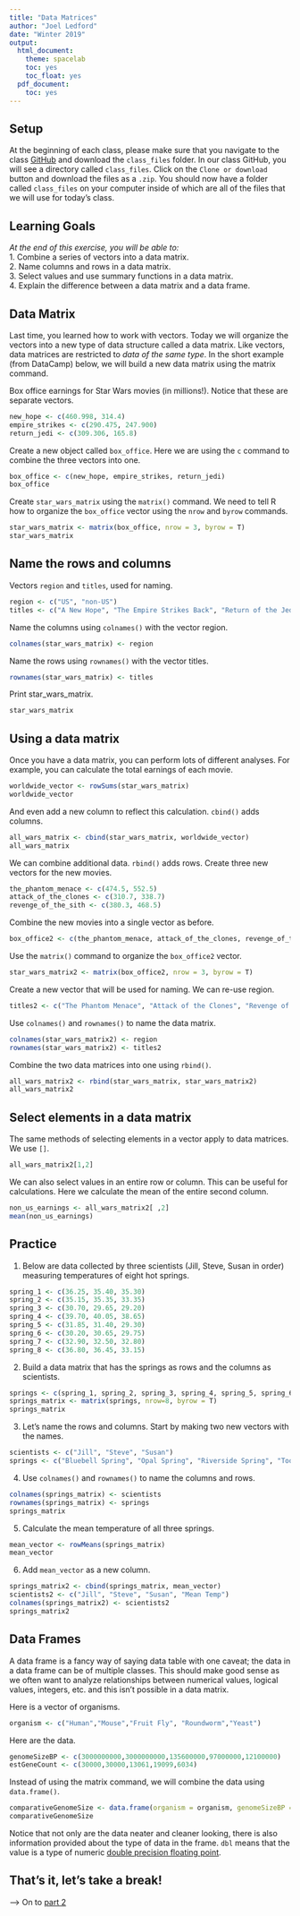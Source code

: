 ```yaml
---
title: "Data Matrices"
author: "Joel Ledford"
date: "Winter 2019"
output:
  html_document:
    theme: spacelab
    toc: yes
    toc_float: yes
  pdf_document:
    toc: yes
---
```


## Setup
At the beginning of each class, please make sure that you navigate to the class [GitHub](https://github.com/FRS417-DataScienceBiologists) and download the `class_files` folder. In our class GitHub, you will see a directory called `class_files`. Click on the `Clone or download` button and download the files as a `.zip`. You should now have a folder called `class_files` on your computer inside of which are all of the files that we will use for today's class.  

## Learning Goals
*At the end of this exercise, you will be able to:*    
1. Combine a series of vectors into a data matrix.  
2. Name columns and rows in a data matrix.  
3. Select values and use summary functions in a data matrix.  
4. Explain the difference between a data matrix and a data frame.  

## Data Matrix
Last time, you learned how to work with vectors. Today we will organize the vectors into a new type of data structure called a data matrix. Like vectors, data matrices are restricted to *data of the same type*. In the short example (from DataCamp) below, we will build a new data matrix using the matrix command.  

Box office earnings for Star Wars movies (in millions!). Notice that these are separate vectors.
```r
new_hope <- c(460.998, 314.4)
empire_strikes <- c(290.475, 247.900)
return_jedi <- c(309.306, 165.8)
```

Create a new object called `box_office`. Here we are using the `c` command to combine the three vectors into one.
```r
box_office <- c(new_hope, empire_strikes, return_jedi)
box_office
```

Create `star_wars_matrix` using the `matrix()` command. We need to tell R how to organize the `box_office` vector using the `nrow` and `byrow` commands.
```r
star_wars_matrix <- matrix(box_office, nrow = 3, byrow = T)
star_wars_matrix
```

## Name the rows and columns
Vectors `region` and `titles`, used for naming.
```r
region <- c("US", "non-US")
titles <- c("A New Hope", "The Empire Strikes Back", "Return of the Jedi")
```

Name the columns using `colnames()` with the vector region.
```r
colnames(star_wars_matrix) <- region
```

Name the rows using `rownames()` with the vector titles.
```r
rownames(star_wars_matrix) <- titles
```

Print star_wars_matrix.
```r
star_wars_matrix
```

## Using a data matrix
Once you have a data matrix, you can perform lots of different analyses. For example, you can calculate the total earnings of each movie.
```r
worldwide_vector <- rowSums(star_wars_matrix)
worldwide_vector
```

And even add a new column to reflect this calculation. `cbind()` adds columns.
```r
all_wars_matrix <- cbind(star_wars_matrix, worldwide_vector)
all_wars_matrix
```
We can combine additional data. `rbind()` adds rows. Create three new vectors for the new movies.
```r
the_phantom_menace <- c(474.5, 552.5)
attack_of_the_clones <- c(310.7, 338.7)
revenge_of_the_sith <- c(380.3, 468.5)
```

Combine the new movies into a single vector as before.
```r
box_office2 <- c(the_phantom_menace, attack_of_the_clones, revenge_of_the_sith)
```

Use the `matrix()` command to organize the `box_office2` vector.
```r
star_wars_matrix2 <- matrix(box_office2, nrow = 3, byrow = T)
```

Create a new vector that will be used for naming. We can re-use region.
```r
titles2 <- c("The Phantom Menace", "Attack of the Clones", "Revenge of the Sith")
```

Use `colnames()` and `rownames()` to name the data matrix.
```r
colnames(star_wars_matrix2) <- region
rownames(star_wars_matrix2) <- titles2
```

Combine the two data matrices into one using `rbind()`.
```r
all_wars_matrix2 <- rbind(star_wars_matrix, star_wars_matrix2)
all_wars_matrix2
```

## Select elements in a data matrix
The same methods of selecting elements in a vector apply to data matrices. We use `[]`.
```r
all_wars_matrix2[1,2]
```

We can also select values in an entire row or column. This can be useful for calculations. Here we calculate the mean of the entire second column. 
```r
non_us_earnings <- all_wars_matrix2[ ,2]
mean(non_us_earnings)
```

## Practice
1. Below are data collected by three scientists (Jill, Steve, Susan in order) measuring temperatures of eight hot springs.
```r
spring_1 <- c(36.25, 35.40, 35.30)
spring_2 <- c(35.15, 35.35, 33.35)
spring_3 <- c(30.70, 29.65, 29.20)
spring_4 <- c(39.70, 40.05, 38.65)
spring_5 <- c(31.85, 31.40, 29.30)
spring_6 <- c(30.20, 30.65, 29.75)
spring_7 <- c(32.90, 32.50, 32.80)
spring_8 <- c(36.80, 36.45, 33.15)
```

2. Build a data matrix that has the springs as rows and the columns as scientists.
```r
springs <- c(spring_1, spring_2, spring_3, spring_4, spring_5, spring_6, spring_7, spring_8)
springs_matrix <- matrix(springs, nrow=8, byrow = T)
springs_matrix
```

3. Let's name the rows and columns. Start by making two new vectors with the names.
```r
scientists <- c("Jill", "Steve", "Susan")
springs <- c("Bluebell Spring", "Opal Spring", "Riverside Spring", "Too Hot Spring", "Mystery Spring", "Emerald Spring", "Black Spring", "Pearl Spring")
```

4. Use `colnames()` and `rownames()` to name the columns and rows.
```r
colnames(springs_matrix) <- scientists
rownames(springs_matrix) <- springs
springs_matrix
```

5. Calculate the mean temperature of all three springs.
```r
mean_vector <- rowMeans(springs_matrix)
mean_vector
```

6. Add `mean_vector` as a new column.
```r
springs_matrix2 <- cbind(springs_matrix, mean_vector)
scientists2 <- c("Jill", "Steve", "Susan", "Mean Temp")
colnames(springs_matrix2) <- scientists2
springs_matrix2
```

## Data Frames
A data frame is a fancy way of saying data table with one caveat; the data in a data frame can be of multiple classes. This should make good sense as we often want to analyze relationships between numerical values, logical values, integers, etc. and this isn't possible in a data matrix.

Here is a vector of organisms.
```r
organism <- c("Human","Mouse","Fruit Fly", "Roundworm","Yeast")
```

Here are the data.
```r
genomeSizeBP <- c(3000000000,3000000000,135600000,97000000,12100000)
estGeneCount <- c(30000,30000,13061,19099,6034)
```

Instead of using the matrix command, we will combine the data using `data.frame()`.
```r
comparativeGenomeSize <- data.frame(organism = organism, genomeSizeBP = genomeSizeBP, estGeneCount = estGeneCount)
comparativeGenomeSize
```

Notice that not only are the data neater and cleaner looking, there is also information provided about the type of data in the frame. `dbl` means that the value is a type of numeric [double precision floating point](http://uc-r.github.io/integer_double/).  

## That's it, let's take a break!   

--> On to [part 2](https://jmledford3115.github.io/datascibiol/lab2_2.html)  